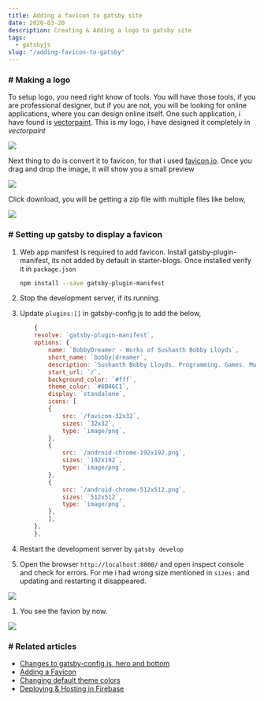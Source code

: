 ```yaml
---
title: Adding a favicon to gatsby site
date: 2020-03-20
description: Creating & Adding a logo to gatsby site
tags:
  - gatsbyjs
slug: "/adding-favicon-to-gatsby"
---
```


### # Making a logo

To setup logo, you need right know of tools. You will have those tools, if you are professional designer, but if you are not, you will be looking for online applications, where you can design online itself. One such application, i have found is [vectorpaint](https://vectorpaint.yaks.co.nz/). This is my logo, i have designed it completely in *vectorpaint*

![](./BD-Logo1.png)

Next thing to do is convert it to favicon, for that i used [favicon.io](https://favicon.io/favicon-converter/). Once you drag and drop the image, it will show you a small preview

![](./favicon0.png)

Click download, you will be getting a zip file with multiple files like below, 

![](./favicon1.png)

### # Setting up gatsby to display a favicon
1. Web app manifest is required to add favicon. Install gatsby-plugin-manifest, its not added by default in starter-blogs. Once installed verify it in ```package.json```
    ```sh
    npm install --save gatsby-plugin-manifest
    ```

1. Stop the development server, if its running. 

1. Update ```plugins:[]``` in gatsby-config.js to add the below, 
    ```js
        {
        resolve: `gatsby-plugin-manifest`,
        options: {
            name: `BobbyDreamer - Works of Sushanth Bobby Lloyds`,
            short_name: `bobby|dreamer`,
            description: `Sushanth Bobby Lloyds. Programming. Games. Music. Videos. Resume. Experiments.`,
            start_url: `/`,
            background_color: `#fff`,
            theme_color: `#6B46C1`,
            display: `standalone`,
            icons: [
            {
                src: `/favicon-32x32`,
                sizes: `32x32`,
                type: `image/png`,
            },
            {
                src: `/android-chrome-192x192.png`,
                sizes: `192x192`,
                type: `image/png`,
            },
            {
                src: `/android-chrome-512x512.png`,
                sizes: `512x512`,
                type: `image/png`,
            },
            ],
        }, 
        },
    ```
1. Restart the development server by ```gatsby develop```
1. Open the browser ```http://localhost:8000/``` and open inspect console and check for errors. For me i had wrong size mentioned in ```sizes:``` and updating and restarting it disappeared. 

![](./favicon2.png)

1. You see the favion by now. 

![](./favicon3.png)

### # Related articles
* [Changes to gatsby-config.js, hero and bottom](../how-i-made-this-site)
* [Adding a Favicon](../adding-favicon-to-gatsby)
* [Changing default theme colors](../changing-gatsby-colors-manually)
* [Deploying & Hosting in Firebase](../deploying-and-hosting-gatsby-site-in-firebase)
